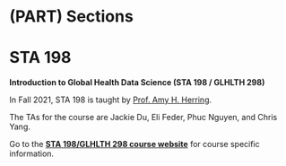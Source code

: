 # (PART) Sections {.unnumbered}

# STA 198 {#sta198 .unnumbered}

**Introduction to Global Health Data Science (STA 198 / GLHLTH 298)**

In Fall 2021, STA 198 is taught by [Prof. Amy H. Herring](https://scholars.duke.edu/person/Amy.Herring).

The TAs for the course are Jackie Du, Eli Feder, Phuc Nguyen, and Chris Yang.

Go to the [**STA 198/GLHLTH 298 course website**](https://sta198f2021.github.io/website/) for course specific information.
